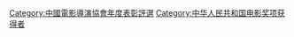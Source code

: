 [[Category:中國電影導演協會年度表彰評選|Category:中國電影導演協會年度表彰評選]]
[[Category:中华人民共和国电影奖项获得者|Category:中华人民共和国电影奖项获得者]]